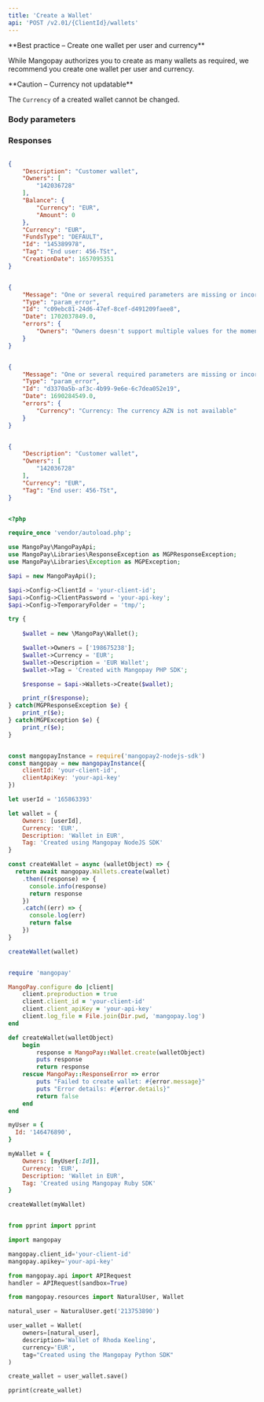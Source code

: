 ```yaml
---
title: 'Create a Wallet'  
api: 'POST /v2.01/{ClientId}/wallets'  
---
```


  

<Note>  
**Best practice – Create one wallet per user and currency** 
  
While Mangopay authorizes you to create as many wallets as required, we recommend you create one wallet per user and currency.  
</Note>  

<Warning>  
**Caution – Currency not updatable** 
  
The `Currency` of a created wallet cannot be changed.  
</Warning>  

### Body parameters  

<Description1 />  

<Owners />  

<Currency21 />  

<Tag6 />  

### Responses  

<AccordionGroup><Accordion title="200">  

<Description1Response />  

<OwnersResponse />  

<BalanceResponse />  

<Currency23Response />  

<FundsTypeResponse />  

<IdResponse />  

<Tag7Response />  

<CreationDate1Response /></Accordion><Accordion title="400 - Limited to one owner per wallet"></Accordion><Accordion title="400 - Currency not supported"></Accordion></AccordionGroup>  

<ResponseExample>  

```json 200  

{
    "Description": "Customer wallet",
    "Owners": [
        "142036728"
    ],
    "Balance": {
        "Currency": "EUR",
        "Amount": 0
    },
    "Currency": "EUR",
    "FundsType": "DEFAULT",
    "Id": "145389978",
    "Tag": "End user: 456-TSt",
    "CreationDate": 1657095351
}  

 ```  

```json 400 - Limited to one owner per wallet  

{
    "Message": "One or several required parameters are missing or incorrect. An incorrect resource ID also raises this kind of error.",
    "Type": "param_error",
    "Id": "c09ebc81-24d6-47ef-8cef-d491209faee8",
    "Date": 1702037849.0,
    "errors": {
        "Owners": "Owners doesn't support multiple values for the moment"
    }
}  

 ```  

```json 400 - Currency not supported  

{
    "Message": "One or several required parameters are missing or incorrect. An incorrect resource ID also raises this kind of error.",
    "Type": "param_error",
    "Id": "d3370a5b-af3c-4b99-9e6e-6c7dea052e19",
    "Date": 1690284549.0,
    "errors": {
        "Currency": "Currency: The currency AZN is not available"
    }
}  

 ```  

</ResponseExample>  

<RequestExample>  
  
```json REST  

{
    "Description": "Customer wallet",
    "Owners": [
        "142036728"
    ],
    "Currency": "EUR",
    "Tag": "End user: 456-TSt",
}  
```  

  
```php PHP  

<?php 

require_once 'vendor/autoload.php';

use MangoPay\MangoPayApi;
use MangoPay\Libraries\ResponseException as MGPResponseException;
use MangoPay\Libraries\Exception as MGPException;

$api = new MangoPayApi();

$api->Config->ClientId = 'your-client-id';
$api->Config->ClientPassword = 'your-api-key';
$api->Config->TemporaryFolder = 'tmp/';

try {
    
    $wallet = new \MangoPay\Wallet();

    $wallet->Owners = ['198675238'];
    $wallet->Currency = 'EUR';
    $wallet->Description = 'EUR Wallet';
    $wallet->Tag = 'Created with Mangopay PHP SDK';

    $response = $api->Wallets->Create($wallet);

    print_r($response);
} catch(MGPResponseException $e) {
    print_r($e);
} catch(MGPException $e) {
    print_r($e);
}  
```  

  
```javascript NodeJS  

const mangopayInstance = require('mangopay2-nodejs-sdk')
const mangopay = new mangopayInstance({
    clientId: 'your-client-id',
    clientApiKey: 'your-api-key'
})

let userId = '165863393'

let wallet = {
    Owners: [userId],
    Currency: 'EUR',
    Description: 'Wallet in EUR',
    Tag: 'Created using Mangopay NodeJS SDK'
}

const createWallet = async (walletObject) => {
  return await mangopay.Wallets.create(wallet)
    .then((response) => {
      console.info(response)
      return response
    })
    .catch((err) => {
      console.log(err)
      return false
    })
}

createWallet(wallet)  
```  

  
```ruby Ruby  

require 'mangopay'

MangoPay.configure do |client|
    client.preproduction = true
    client.client_id = 'your-client-id'
    client.client_apiKey = 'your-api-key'
    client.log_file = File.join(Dir.pwd, 'mangopay.log')
end

def createWallet(walletObject)
    begin
        response = MangoPay::Wallet.create(walletObject)
        puts response
        return response
    rescue MangoPay::ResponseError => error
        puts "Failed to create wallet: #{error.message}"
        puts "Error details: #{error.details}"
        return false
    end
end

myUser = {
  Id: '146476890',
}

myWallet = {
    Owners: [myUser[:Id]],
    Currency: 'EUR',
    Description: 'Wallet in EUR',
    Tag: 'Created using Mangopay Ruby SDK'
}

createWallet(myWallet)  
```  

  
```python Python  

from pprint import pprint

import mangopay

mangopay.client_id='your-client-id'
mangopay.apikey='your-api-key'

from mangopay.api import APIRequest
handler = APIRequest(sandbox=True)

from mangopay.resources import NaturalUser, Wallet

natural_user = NaturalUser.get('213753890')

user_wallet = Wallet(
    owners=[natural_user],
    description='Wallet of Rhoda Keeling',
    currency='EUR',
    tag="Created using the Mangopay Python SDK"
)

create_wallet = user_wallet.save()

pprint(create_wallet)  
```  

  
</RequestExample>